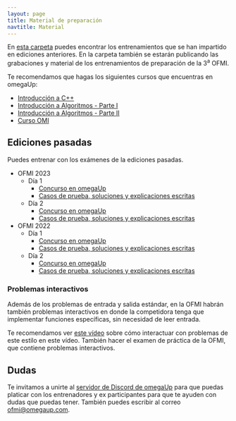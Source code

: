 ```yaml
---
layout: page
title: Material de preparación
navtitle: Material
---
```


En [esta carpeta](https://drive.google.com/drive/folders/1fAYZI4HdUZpL1Iuj57mrlia3idjd9-S0?usp=share_link) puedes encontrar los entrenamientos que se han impartido en ediciones anteriores. En la carpeta también se estarán publicando las grabaciones y material de los entrenamientos de preparación de la 3<sup>a</sup> OFMI.

Te recomendamos que hagas los siguientes cursos que encuentras en omegaUp:

- [Introducción a C++](https://omegaup.com/course/introduccion_a_cpp/)
- [Introducción a Algoritmos - Parte I](https://omegaup.com/course/introduccion_a_algoritmos/)
- [Introducción a Algoritmos - Parte II](https://omegaup.com/course/introduccion_a_algoritmos_ii/)
- [Curso OMI](https://omegaup.com/course/Curso-OMI/)

## Ediciones pasadas

Puedes entrenar con los exámenes de la ediciones pasadas.

- OFMI 2023
  - Día 1
    - [Concurso en omegaUp](https://omegaup.com/arena/OFMI2023DIA1/#problems)
    - [Casos de prueba, soluciones y explicaciones escritas](https://github.com/omegaup/ofmi-archive/tree/main/2023/dia-1)
  - Día 2
    - [Concurso en omegaUp](https://omegaup.com/arena/OFMI2023DIA2/#problems)
    - [Casos de prueba, soluciones y explicaciones escritas](https://github.com/omegaup/ofmi-archive/tree/main/2023/dia-2)
- OFMI 2022
  - Día 1
    - [Concurso en omegaUp](https://omegaup.com/arena/OFMI2022DIA1/#problems)
    - [Casos de prueba, soluciones y explicaciones escritas](https://github.com/omegaup/ofmi-archive/tree/main/2022/dia-1)
  - Día 2
    - [Concurso en omegaUp](https://omegaup.com/arena/OFMI2022DIA2/#problems)
    - [Casos de prueba, soluciones y explicaciones escritas](https://github.com/omegaup/ofmi-archive/tree/main/2022/dia-2)

### Problemas interactivos

Además de los problemas de entrada y salida estándar, en la OFMI habrán también problemas interactivos en donde la competidora tenga que implementar funciones específicas, sin necesidad de leer entrada.

Te recomendamos ver [este vídeo](https://drive.google.com/file/d/1GXYv1MhTV4oKcFZB1iP32sVH-SL_bWNn/view?usp=share_link) sobre cómo interactuar con problemas de este estilo en este vídeo. También hacer el examen de práctica de la OFMI, que contiene problemas interactivos.

## Dudas

Te invitamos a unirte al [servidor de Discord de omegaUp](https://discord.gg/gn6GTb4rfG) para que puedas platicar con los entrenadores y ex participantes para que te ayuden con dudas que puedas tener. También puedes escribir al correo [ofmi@omegaup.com](mailto:ofmi@omegaup.com).
